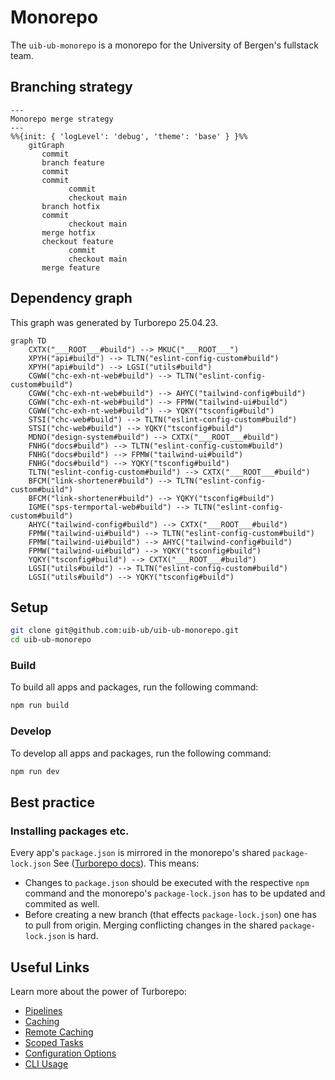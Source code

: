 # Monorepo

The `uib-ub-monorepo` is a monorepo for the University of Bergen's fullstack team.

## Branching strategy

```mermaid
---
Monorepo merge strategy
---
%%{init: { 'logLevel': 'debug', 'theme': 'base' } }%%
    gitGraph
       commit
       branch feature
       commit
       commit
			 commit
			 checkout main
       branch hotfix
       commit
			 checkout main
       merge hotfix
       checkout feature
			 commit
			 checkout main
       merge feature
```

## Dependency graph

This graph was generated by Turborepo 25.04.23.

```mermaid
graph TD
	CXTX("___ROOT___#build") --> MKUC("___ROOT___")
	XPYH("api#build") --> TLTN("eslint-config-custom#build")
	XPYH("api#build") --> LGSI("utils#build")
	CGWW("chc-exh-nt-web#build") --> TLTN("eslint-config-custom#build")
	CGWW("chc-exh-nt-web#build") --> AHYC("tailwind-config#build")
	CGWW("chc-exh-nt-web#build") --> FPMW("tailwind-ui#build")
	CGWW("chc-exh-nt-web#build") --> YQKY("tsconfig#build")
	STSI("chc-web#build") --> TLTN("eslint-config-custom#build")
	STSI("chc-web#build") --> YQKY("tsconfig#build")
	MDNO("design-system#build") --> CXTX("___ROOT___#build")
	FNHG("docs#build") --> TLTN("eslint-config-custom#build")
	FNHG("docs#build") --> FPMW("tailwind-ui#build")
	FNHG("docs#build") --> YQKY("tsconfig#build")
	TLTN("eslint-config-custom#build") --> CXTX("___ROOT___#build")
	BFCM("link-shortener#build") --> TLTN("eslint-config-custom#build")
	BFCM("link-shortener#build") --> YQKY("tsconfig#build")
	IGME("sps-termportal-web#build") --> TLTN("eslint-config-custom#build")
	AHYC("tailwind-config#build") --> CXTX("___ROOT___#build")
	FPMW("tailwind-ui#build") --> TLTN("eslint-config-custom#build")
	FPMW("tailwind-ui#build") --> AHYC("tailwind-config#build")
	FPMW("tailwind-ui#build") --> YQKY("tsconfig#build")
	YQKY("tsconfig#build") --> CXTX("___ROOT___#build")
	LGSI("utils#build") --> TLTN("eslint-config-custom#build")
	LGSI("utils#build") --> YQKY("tsconfig#build")
```

## Setup

```sh
git clone git@github.com:uib-ub/uib-ub-monorepo.git
cd uib-ub-monorepo
```

### Build

To build all apps and packages, run the following command:

```sh
npm run build
```

### Develop

To develop all apps and packages, run the following command:

```sh
npm run dev
```

## Best practice
### Installing packages etc.
Every app's `package.json` is mirrored in the monorepo's shared `package-lock.json` See ([Turborepo docs](https://turbo.build/repo/docs/handbook/package-installation)). This means:
- Changes to `package.json` should be executed with the respective `npm` command and the monorepo's `package-lock.json` has to be updated and commited as well.
- Before creating a new branch (that effects `package-lock.json`) one has to pull from origin. Merging conflicting changes in the shared `package-lock.json` is hard.

## Useful Links

Learn more about the power of Turborepo:

- [Pipelines](https://turborepo.org/docs/core-concepts/pipelines)
- [Caching](https://turborepo.org/docs/core-concepts/caching)
- [Remote Caching](https://turborepo.org/docs/core-concepts/remote-caching)
- [Scoped Tasks](https://turborepo.org/docs/core-concepts/scopes)
- [Configuration Options](https://turborepo.org/docs/reference/configuration)
- [CLI Usage](https://turborepo.org/docs/reference/command-line-reference)